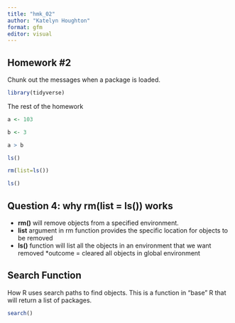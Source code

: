 ```yaml
---
title: "hmk_02"
author: "Katelyn Houghton"
format: gfm
editor: visual
---
```


## Homework #2

Chunk out the messages when a package is loaded.

```r

library(tidyverse)

```

The rest of the homework

```r
a <- 103

b <- 3

a > b 

ls()

rm(list=ls())

ls()

```

## Question 4: why rm(list = ls()) works

-   **rm()** will remove objects from a specified environment.
-   **list** argument in rm function provides the specific location for objects to be removed
-   **ls()** function will list all the objects in an environment that we want removed \*outcome = cleared all objects in global environment

## Search Function

How R uses search paths to find objects. This is a function in "base" R that will return a list of packages.

```r
search()
```
